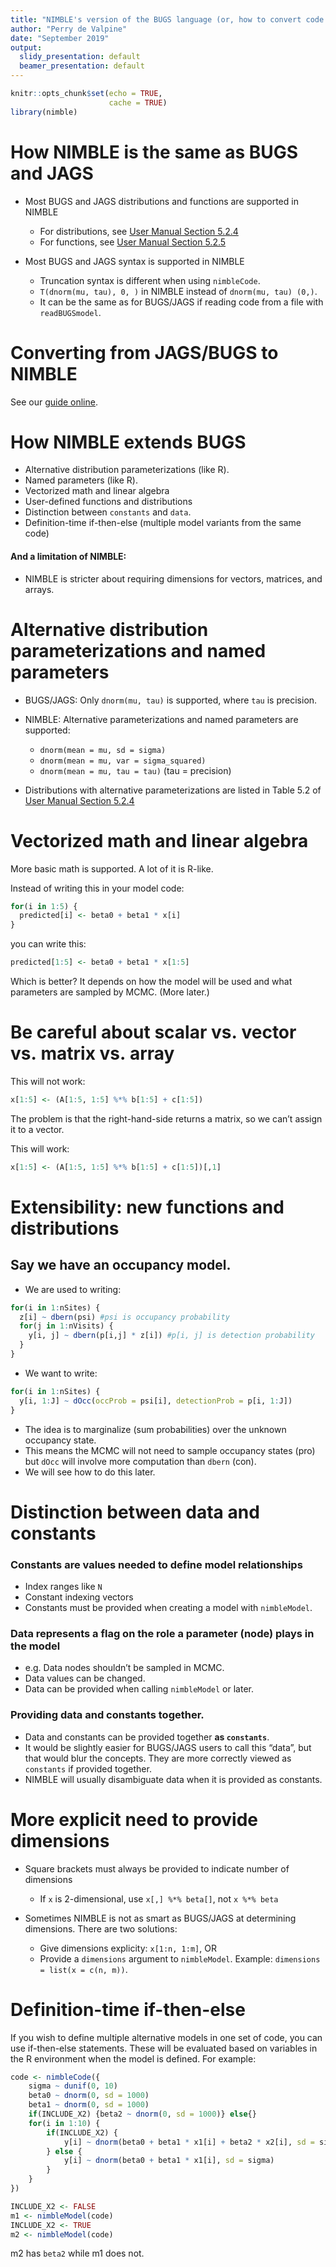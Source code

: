 ```yaml
---
title: "NIMBLE's version of the BUGS language (or, how to convert code from BUGS/JAGS to NIMBLE)"
author: "Perry de Valpine"
date: "September 2019"
output:
  slidy_presentation: default
  beamer_presentation: default
---
```

<style>
slides > slide {
  overflow-x: auto !important;
  overflow-y: auto !important;
}
</style>

```r
knitr::opts_chunk$set(echo = TRUE,
                      cache = TRUE)
library(nimble)
```

How NIMBLE is the same as BUGS and JAGS
=====

* Most BUGS and JAGS distributions and functions are supported in NIMBLE

    - For distributions, see [User Manual Section 5.2.4](https://r-nimble.org/html_manual/cha-writing-models.html#subsec:dists-and-functions)
    - For functions, see  [User Manual Section 5.2.5](https://r-nimble.org/html_manual/cha-writing-models.html#subsec:BUGS-lang-fxns)
	
* Most BUGS and JAGS syntax is supported in NIMBLE

    - Truncation syntax is different when using `nimbleCode`. 
    - `T(dnorm(mu, tau), 0, )` in NIMBLE instead of `dnorm(mu, tau) (0,)`.
    - It can be the same as for BUGS/JAGS if reading code from a file with `readBUGSmodel`.

Converting from JAGS/BUGS to NIMBLE
=====

See our [guide online](https://r-nimble.org/quick-guide-for-converting-from-jags-or-bugs-to-nimble).

How NIMBLE extends BUGS
=====

- Alternative distribution parameterizations (like R).
- Named parameters (like R).
- Vectorized math and linear algebra
- User-defined functions and distributions
- Distinction between `constants` and `data`.
- Definition-time if-then-else (multiple model variants from the same code)

#### And a limitation of NIMBLE:
- NIMBLE is stricter about requiring dimensions for vectors, matrices, and arrays.

Alternative distribution parameterizations and named parameters
=====

- BUGS/JAGS: Only `dnorm(mu, tau)` is supported, where `tau` is precision.
- NIMBLE: Alternative parameterizations and named parameters are supported:

    - `dnorm(mean = mu, sd = sigma)`
    - `dnorm(mean = mu, var = sigma_squared)`
    - `dnorm(mean = mu, tau = tau)` (tau = precision)
    
- Distributions with alternative parameterizations are listed in Table 5.2 of [User Manual Section 5.2.4](https://r-nimble.org/html_manual/cha-writing-models.html#subsec:dists-and-functions)

Vectorized math and linear algebra
=====
More basic math is supported.  A lot of it is R-like.

Instead of writing this in your model code:
```r
for(i in 1:5) {
  predicted[i] <- beta0 + beta1 * x[i]
}
```
you can write this:
```r
predicted[1:5] <- beta0 + beta1 * x[1:5]
```

Which is better?  It depends on how the model will be used and what parameters are sampled by MCMC.  (More later.)


Be careful about scalar vs. vector vs. matrix vs. array
=====
This will not work:
```r
x[1:5] <- (A[1:5, 1:5] %*% b[1:5] + c[1:5])
```

The problem is that the right-hand-side returns a matrix, so we can't assign it to a vector.

This will work:
```r
x[1:5] <- (A[1:5, 1:5] %*% b[1:5] + c[1:5])[,1]
```

Extensibility: new functions and distributions
=====

## Say we have an occupancy model.

- We are used to writing:
```r
for(i in 1:nSites) {
  z[i] ~ dbern(psi) #psi is occupancy probability
  for(j in 1:nVisits) {
    y[i, j] ~ dbern(p[i,j] * z[i]) #p[i, j] is detection probability
  }
}
```

- We want to write:
```r
for(i in 1:nSites) {
  y[i, 1:J] ~ dOcc(occProb = psi[i], detectionProb = p[i, 1:J])
}
```
- The idea is to marginalize (sum probabilities) over the unknown occupancy state.
- This means the MCMC will not need to sample occupancy states (pro) but `dOcc` will involve more computation than `dbern` (con).
- We will see how to do this later.


Distinction between data and constants
=====

### Constants are values needed to define model relationships

- Index ranges like `N`
- Constant indexing vectors
- Constants must be provided when creating a model with `nimbleModel`.

### Data represents a flag on the role a parameter (node) plays in the model

- e.g. Data nodes shouldn't be sampled in MCMC.
- Data values can be changed.
- Data can be provided when calling `nimbleModel` or later.

### Providing data and constants together.

- Data and constants can be provided together **as `constants`**.
- It would be slightly easier for BUGS/JAGS users to call this "data", but that would blur the concepts.  They are more correctly viewed as `constants` if provided together.
- NIMBLE will usually disambiguate data when it is provided as constants.

# More explicit need to provide dimensions

- Square brackets must always be provided to indicate number of dimensions

    - If `x` is 2-dimensional, use `x[,] %*% beta[]`, not `x %*% beta`
    
* Sometimes NIMBLE is not as smart as BUGS/JAGS at determining dimensions.  There are two solutions:

    * Give dimensions explicity: `x[1:n, 1:m]`, OR
    * Provide a `dimensions` argument to `nimbleModel`.  Example: `dimensions = list(x = c(n, m))`.

# Definition-time if-then-else

If you wish to define multiple alternative models in one set of code,
you can use if-then-else statements.  These will be evaluated based on
variables in the R environment when the model is defined.  For
example:

```r
code <- nimbleCode({
    sigma ~ dunif(0, 10)
    beta0 ~ dnorm(0, sd = 1000)
    beta1 ~ dnorm(0, sd = 1000)
    if(INCLUDE_X2) {beta2 ~ dnorm(0, sd = 1000)} else{}
    for(i in 1:10) {
        if(INCLUDE_X2) {
            y[i] ~ dnorm(beta0 + beta1 * x1[i] + beta2 * x2[i], sd = sigma)
        } else {
            y[i] ~ dnorm(beta0 + beta1 * x1[i], sd = sigma)
        }
    }
})

INCLUDE_X2 <- FALSE
m1 <- nimbleModel(code)
INCLUDE_X2 <- TRUE
m2 <- nimbleModel(code)

```

m2 has `beta2` while m1 does not.

